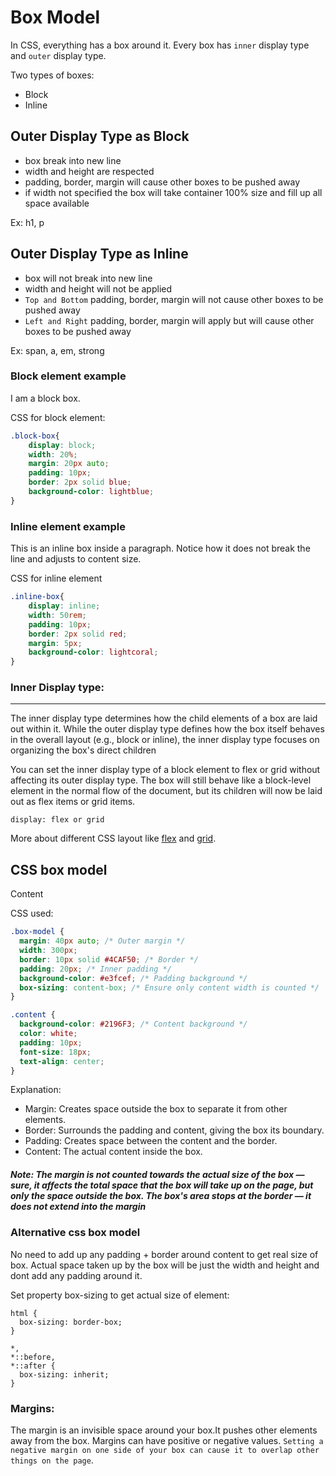
<Meta title="box model/css box model" />

# Box Model

In CSS, everything has a box around it. Every box has `inner` display type and `outer` display type.

Two types of boxes:
- Block
- Inline

## Outer Display Type as Block
- box break into new line
- width and height are respected
- padding, border, margin will cause other boxes to be pushed away
- if width not specified the box will take container 100% size and fill up all space available

Ex: h1, p 

## Outer Display Type as Inline
- box will not break into new line
- width and height will not be applied
- `Top and Bottom` padding, border, margin will not cause other boxes to be pushed away
- `Left and Right` padding, border, margin will apply but will cause other boxes to be pushed away

Ex: span, a, em, strong

  
  ### Block element example
  <div class="block-box">I am a block box.</div>

  CSS for block element:
```css
.block-box{
    display: block;
    width: 20%;
    margin: 20px auto;
    padding: 10px;
    border: 2px solid blue;
    background-color: lightblue;
}
```
  
  ### Inline element example
  <p>
    This is an inline <span class="inline-box">box</span> inside a paragraph.
    Notice how it does not break the line and adjusts to content size.
</p>

CSS for inline element
```css
.inline-box{
    display: inline;
    width: 50rem;
    padding: 10px;
    border: 2px solid red;
    margin: 5px;
    background-color: lightcoral;
}
```

### Inner Display type: 
-----
The inner display type determines how the child elements of a box are laid out within it. While the outer display type defines how the box itself behaves in the overall layout (e.g., block or inline), the inner display type focuses on organizing the box's direct children

You can set the inner display type of a block element to flex or grid without affecting its outer display type. The box will still behave like a block-level element in the normal flow of the document, but its children will now be laid out as flex items or grid items.
```
display: flex or grid
```

More about different CSS layout like [flex](?path=/docs/flexbox-layout-flex--docs) and [grid](?path=/docs/grid-layout-grid--docs).

## CSS box model

<div class="box-model">
    <div class="content">Content</div>
</div>

CSS used:
```css
.box-model {
  margin: 40px auto; /* Outer margin */
  width: 300px;
  border: 10px solid #4CAF50; /* Border */
  padding: 20px; /* Inner padding */
  background-color: #e3fcef; /* Padding background */
  box-sizing: content-box; /* Ensure only content width is counted */
}

.content {
  background-color: #2196F3; /* Content background */
  color: white;
  padding: 10px;
  font-size: 18px;
  text-align: center;
}
```
Explanation:
- Margin: Creates space outside the box to separate it from other elements.
- Border: Surrounds the padding and content, giving the box its boundary.
- Padding: Creates space between the content and the border.
- Content: The actual content inside the box.

##### Note: The margin is not counted towards the actual size of the box — sure, it affects the total space that the box will take up on the page, but only the space outside the box. The box's area stops at the border — it does not extend into the margin 

### Alternative css box model

No need to add up any padding + border around content to get real size of box. 
Actual space taken up by the box will be just the width and height and dont add any padding around it.

Set property box-sizing to get actual size of element:
```
html {
  box-sizing: border-box;
}

*,
*::before,
*::after {
  box-sizing: inherit;
}

```
### Margins:
The margin is an invisible space around your box.It pushes other elements away from the box. Margins can have positive or negative values. 
`Setting a negative margin on one side of your box can cause it to overlap other things on the page`.